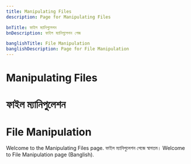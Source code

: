 ```yaml
---
title: Manipulating Files
description: Page for Manipulating Files

bnTitle: ফাইল ম্যানিপুলেশন
bnDescription: ফাইল ম্যানিপুলেশন পেজ

banglishTitle: File Manipulation
banglishDescription: Page for File Manipulation
---
```


# <I18nEnglish>Manipulating Files</I18nEnglish>
# <I18nBangla>ফাইল ম্যানিপুলেশন</I18nBangla>
# <I18nBanglish>File Manipulation</I18nBanglish>

<I18nEnglish>
Welcome to the Manipulating Files page.
</I18nEnglish>

<I18nBangla>
ফাইল ম্যানিপুলেশন পেজে স্বাগতম।
</I18nBangla>

<I18nBanglish>
Welcome to File Manipulation page (Banglish).
</I18nBanglish>
